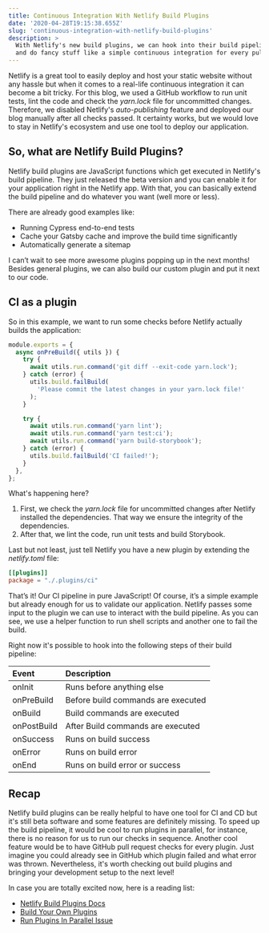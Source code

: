 ```yaml
---
title: Continuous Integration With Netlify Build Plugins
date: '2020-04-28T19:15:38.655Z'
slug: 'continuous-integration-with-netlify-build-plugins'
description: >
  With Netlify's new build plugins, we can hook into their build pipeline 
  and do fancy stuff like a simple continuous integration for every pull request.
---
```


Netlify is a great tool to easily deploy and host your static website without any hassle
but when it comes to a real-life continuous integration it can become a bit tricky. For this blog,
we used a GitHub workflow to run unit tests, lint the code and check the _yarn.lock_ file for uncommitted changes.
Therefore, we disabled Netlify's _auto-publishing_ feature and deployed our blog manually after all checks passed. It certainty
works, but we would love to stay in Netlify's ecosystem and use one tool to deploy our application.

## So, what are Netlify Build Plugins?

Netlify build plugins are JavaScript functions which get executed in Netlify's build pipeline. They just released the beta version
and you can enable it for your application right in the Netlify app. With that, you can basically extend the build pipeline and do whatever
you want (well more or less).

There are already good examples like:

- Running Cypress end-to-end tests
- Cache your Gatsby cache and improve the build time significantly
- Automatically generate a sitemap

I can’t wait to see more awesome plugins popping up in the next months! Besides general plugins, we can also build
our custom plugin and put it next to our code.

## CI as a plugin

So in this example, we want to run some checks before Netlify actually builds the application:

```javascript
module.exports = {
  async onPreBuild({ utils }) {
    try {
      await utils.run.command('git diff --exit-code yarn.lock');
    } catch (error) {
      utils.build.failBuild(
        'Please commit the latest changes in your yarn.lock file!'
      );
    }

    try {
      await utils.run.command('yarn lint');
      await utils.run.command('yarn test:ci');
      await utils.run.command('yarn build-storybook');
    } catch (error) {
      utils.build.failBuild('CI failed!');
    }
  },
};
```

What's happening here?

1. First, we check the _yarn.lock_ file for uncommitted changes after Netlify installed the dependencies. That way we ensure the integrity of the dependencies.
2. After that, we lint the code, run unit tests and build Storybook.

Last but not least, just tell Netlify you have a new plugin by extending the _netlify.toml_ file:

```toml
[[plugins]]
package = "./.plugins/ci"
```

That’s it! Our CI pipeline in pure JavaScript! Of course, it’s a simple example but already enough
for us to validate our application. Netlify passes some input to the plugin we can use to interact
with the build pipeline. As you can see, we use a helper function to run shell scripts and another one to fail the build.

Right now it's possible to hook into the following steps of their build pipeline:

| Event       | Description                        |
| :---------- | :--------------------------------- |
| onInit      | Runs before anything else          |
| onPreBuild  | Before build commands are executed |
| onBuild     | Build commands are executed        |
| onPostBuild | After Build commands are executed  |
| onSuccess   | Runs on build success              |
| onError     | Runs on build error                |
| onEnd       | Runs on build error or success     |

## Recap

Netlify build plugins can be really helpful to have one tool for CI and CD but it's
still beta software and some features are definitely missing. To speed up the build pipeline, it would be cool
to run plugins in parallel, for instance, there is no reason for us to run our checks in sequence. Another cool feature would be to
have GitHub pull request checks for every plugin. Just imagine you could already see in GitHub which plugin failed and what error
was thrown. Nevertheless, it's worth checking out build plugins and bringing your development setup to the next level!

In case you are totally excited now, here is a reading list:

- [Netlify Build Plugins Docs](https://docs.netlify.com/configure-builds/build-plugins/#enable-build-plugins-beta)
- [Build Your Own Plugins](https://github.com/netlify/build)
- [Run Plugins In Parallel Issue](https://github.com/netlify/build/issues/168)
